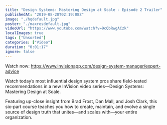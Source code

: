 ```yaml
---
title: "Design Systems: Mastering Design at Scale - Episode 2 Trailer"
publishedAt: "2019-08-28T02:19:08Z"
image: "./hqdefault.jpg"
poster: "./maxresdefault.jpg"
videoUrl: "https://www.youtube.com/watch?v=9cQbRwgACzk"
localImages: true
tags: ["Unsorted"]
categories: ["Video"]
duration: "0:01:17"
ignore: false
---
```


Watch now: https://www.invisionapp.com/design-system-manager/expert-advice

Watch today’s most influential design system pros share field-tested recommendations in a new InVision video series—Design Systems: Mastering Design at Scale.

Featuring up-close insight from Brad Frost, Dan Mall, and Josh Clark, this six-part course teaches you how to create, maintain, and evolve a single source of design truth that unites—and scales with—your entire organization.

